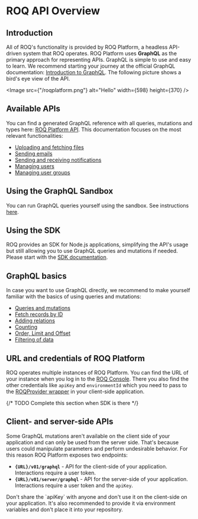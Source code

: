 
# ROQ API Overview

## Introduction

All of ROQ's functionality is provided by ROQ Platform, a headless API-driven system that ROQ operates. ROQ Platform
uses **GraphQL** as the primary approach for representing APIs. GraphQL is simple to use and easy to learn. We recommend
starting your journey at the official GraphQL documentation: [Introduction to GraphQL](https://graphql.org/learn/).
The following picture shows a bird's eye view of the API.

<Image src={"/roqplatform.png"} alt="Hello" width={598} height={370} />

## Available APIs

You can find a generated GraphQL reference with all queries, mutations and types
here: [ROQ Platform API](https://mars-pp.roq-platform.com/docs/). This
documentation focuses on the most relevant functionalities:

* [Uploading and fetching files](/development-guides/files-api)
* [Sending emails](/mails/api)
* [Sending and receiving notifications](/development-guides/notifications-api)
* [Managing users](/user-management/api)
* [Managing user groups](/user-groups/api)

## Using the GraphQL Sandbox

You can run GraphQL queries yourself using the sandbox. See instructions [here](/development-guides/sandbox-api).

## Using the SDK

ROQ provides an SDK for Node.js applications, simplifying the API's usage but still allowing you to use GraphQL 
queries and mutations if needed. Please start with the [SDK documentation](/development-guides/sdk-api). 

## GraphQL basics

In case you want to use GraphQL directly, we recommend to make yourself familiar with the basics of using queries 
and mutations:

* [Queries and mutations](/development-guides/graphql-basics-api#queries-and-mutations)
* [Fetch records by ID](/development-guides/graphql-basics-api#fetch-by-id)
* [Adding relations](/development-guides/graphql-basics-api#adding-relations)
* [Counting](/development-guides/graphql-basics-api#counting)
* [Order, Limit and Offset](/development-guides/graphql-basics-api#order-limit-and-offset)
* [Filtering of data](/development-guides/graphql-basics-api#iltering-of-data)

## URL and credentials of ROQ Platform

ROQ operates multiple instances of ROQ Platform. You can find the URL of your instance when you log in to the
[ROQ Console](https://console.roq.tech/). There you also find the other credentials like `apiKey` and `environmentId`
which you need to pass to the [ROQProvider wrapper](/getting-started#5-install-roqprovider-on-client-side) in your
client-side application.

{/* TODO Complete this section when SDK is there */}

## Client- and server-side APIs

Some GraphQL mutations aren't available on the client side of your application and can only be used from the
server side. That's because users could manipulate parameters and perform undesirable behavior. For this reason ROQ
Platform exposes two endpoints:

* **`{URL}/v01/graphql`** - API for the client-side of your application. Interactions require a user token.
* **`{URL}/v01/server/graphql`** - API for the server-side of your application. Interactions require a user token and
  the `apiKey`.

<Callout type="warning" emoji="⚠️">
  Don't share the `apiKey` with anyone and don't use it on the client-side on your application. It's also 
recommended to provide it via environment variables and don't place it into your repository.
</Callout>
